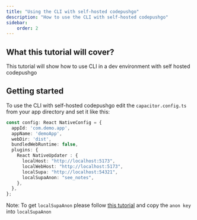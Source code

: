 ```yaml
---
title: "Using the CLI with self-hosted codepushgo"
description: "How to use the CLI with self-hosted codepushgo"
sidebar:
    order: 2
---
```


## What this tutorial will cover?

This tutorial will show how to use CLI in a dev environment with self hosted codepushgo

## Getting started

To use the CLI with self-hosted codepushgo edit the `capacitor.config.ts` from your app directory and set it like this:

```ts
const config: React NativeConfig = {
  appId: 'com.demo.app',
  appName: 'demoApp',
  webDir: 'dist',
  bundledWebRuntime: false,
  plugins: {
    React NativeUpdater : {
      localHost: "http://localhost:5173",
      localWebHost: "http://localhost:5173",
      localSupa: "http://localhost:54321",
      localSupaAnon: "see_notes",
    },
  },
};
```

Note: To get `localSupaAnon` please follow [this tutorial](/docs/self-hosted/local-dev/getting-started/) and copy the `anon key` into `localSupaAnon`
